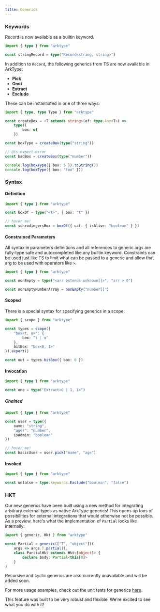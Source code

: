 ```yaml
---
title: Generics
---
```


### Keywords

Record is now available as a builtin keyword.

```ts
import { type } from "arktype"

const stringRecord = type("Record<string, string>")
```

In addition to `Record`, the following generics from TS are now available in ArkType:

- **Pick**
- **Omit**
- **Extract**
- **Exclude**

These can be instantiated in one of three ways:

```ts
import { type, type Type } from "arktype"

const createBox = <T extends string>(of: type.Any<T>) =>
	type({
		box: of
	})

const boxType = createBox(type("string"))

// @ts-expect-error
const badBox = createBox(type("number"))

console.log(boxType({ box: 5 }).toString())
console.log(boxType({ box: "foo" }))
```

### Syntax

#### Definition

```ts
import { type } from "arktype"

const boxOf = type("<t>", { box: "t" })

// hover me!
const schrodingersBox = boxOf({ cat: { isAlive: "boolean" } })
```

#### Constrained Parameters

All syntax in parameters definitions and all references to generic args are fully-type safe and autocompleted like any builtin keyword. Constraints can be used just like TS to limit what can be passed to a generic and allow that arg to be used with operators like `>`.

```ts
import { type } from "arktype"

const nonEmpty = type("<arr extends unknown[]>", "arr > 0")

const nonEmptyNumberArray = nonEmpty("number[]")
```

#### Scoped

There is a special syntax for specifying generics in a scope:

```ts
import { scope } from "arktype"

const types = scope({
	"box<t, u>": {
		box: "t | u"
	},
	bitBox: "box<0, 1>"
}).export()

const out = types.bitBox({ box: 0 })
```

#### Invocation

```ts
import { type } from "arktype"

const one = type("Extract<0 | 1, 1>")
```

##### Chained

```ts
import { type } from "arktype"

const user = type({
	name: "string",
	"age?": "number",
	isAdmin: "boolean"
})

// hover me!
const basicUser = user.pick("name", "age")
```

#### Invoked

```ts
import { type } from "arktype"

const unfalse = type.keywords.Exclude("boolean", "false")
```

### HKT

Our new generics have been built using a new method for integrating arbitrary external types as native ArkType generics! This opens up tons of possibilities for external integrations that would otherwise not be possible. As a preview, here's what the implementation of `Partial` looks like internally:

```ts
import { generic, Hkt } from "arktype"

const Partial = generic(["T", "object"])(
	args => args.T.partial(),
	class PartialHkt extends Hkt<[object]> {
		declare body: Partial<this[0]>
	}
)
```

Recursive and cyclic generics are also currently unavailable and will be added soon.

For more usage examples, check out the unit tests for generics [here](https://github.com/arktypeio/arktype/blob/main/ark/type/__tests__/generic.test.ts).

This feature was built to be very robust and flexible. We're excited to see what you do with it!
